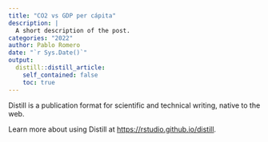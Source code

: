 ```yaml
---
title: "CO2 vs GDP per cápita"
description: |
  A short description of the post.
categories: "2022"
author: Pablo Romero
date: "`r Sys.Date()`"
output:
  distill::distill_article:
    self_contained: false
    toc: true
---
```



Distill is a publication format for scientific and technical writing, native to the web.

Learn more about using Distill at <https://rstudio.github.io/distill>.


